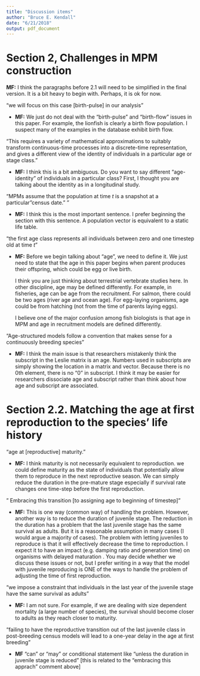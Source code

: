 ```yaml
---
title: "Discussion items"
author: "Bruce E. Kendall"
date: "6/21/2018"
output: pdf_document
---
```


# Section 2, Challenges in MPM construction

**MF:** I think the paragraphs before 2.1 will need to be simplified in the final version. It is a bit heavy to begin with. Perhaps, it is ok for now. 

"we will focus on this case [birth-pulse] in our analysis"  

- **MF:** We just do not deal with the "birth-pulse" and "birth-flow" issues in this paper. For example, the lionfish is clearly a birth flow population. I suspect many of the examples in the database exhibit birth flow. 

"This requires a variety of mathematical approximations to suitably transform continuous-time processes into a discrete-time representation, and gives a different view of the identity of individuals in a particular age or stage class. "  

- **MF:** I think this is a bit ambiguous. Do you want to say different "age-identity" of individuals in a particular class? First, I thought you are talking about the identity as in a longitudinal study.  

"MPMs assume that the population at time $t$ is a snapshot at a particular "census date." "  

- **MF:** I think this is the most important sentence. I prefer beginning the section with this sentence. A population vector is equivalent to a static life table.  

"the first age class represents all individuals between zero and one timestep old at time $t$"    

- **MF:** Before we begin talking about "age", we need to define it.  We just need to state that the age in this paper begins when parent produces their offspring, which could be egg or live birth.

    I think you are just thinking about terrestrial vertebrate studies here. In other discipline, age may be defined differently. For example, in fisheries, age can be age from the recruitment. For salmon, there could be two ages (river age and ocean age). For egg-laying organisms, age could be from hatching (not from the time of parents  laying eggs).  

    I believe one of the major confusion among fish biologists is that age in MPM and age in recruitment models are defined differently.

"Age-structured models follow a convention that makes sense for a continuously breeding species"

- **MF:** I think the main issue is that researchers mistakenly think the subscript in the Leslie matrix is an age. Numbers used in subscripts are simply showing the location in a matrix and vector. Because there is no 0th element, there is no "0" in subscript. I think it may be easier for researchers dissociate age and subscript rather than think about how age and subscript are associated. 

# Section 2.2. Matching the age at first reproduction to the species’ life history
“age at [reproductive] maturity."

- **MF:** I think maturity is not necessarily equivalent to reproduction. we could define maturity as the state of individuals that potentially allow them to reproduce in the next reproductive season. We can simply reduce the duration in the pre-mature stage especially if survival rate changes one time-step before the first reproduction. 

" Embracing this transition [to assigning age to beginning of timestep]"

- **MF:** This is one way (common way) of handling the problem. However, another way is to reduce the duration of juvenile stage. The reduction in the duration has a problem that the last juvenile stage has the same survival as adults. But it is a reasonable assumption in many cases (I would argue a majority of cases). The problem with letting juveniles to reproduce is that it will effectively decrease the time to reproduction. I expect it to have an impact (e.g. damping ratio and generation time) on organisms with delayed maturation . You may decide whether we discuss these issues or not, but I prefer writing in a way that the model with juvenile reproducing is ONE of the ways to handle the problem of adjusting the time of first reproduction.   

"we impose a constraint that individuals in the last year of the juvenile stage have the same survival as adults"

- **MF:** I am not sure. For example, if we are dealing with size dependent mortality (a large number of species), the survival should become closer to adults as they reach closer to maturity. 

"failing to have the reproductive transition out of the last juvenile class in post-breeding census models will lead to a one-year delay in the age at first breeding"

- **MF** "can" or "may" or conditional statement like "unless the duration in juvenile stage is reduced" [this is related to the "embracing this apprach" comment above]
